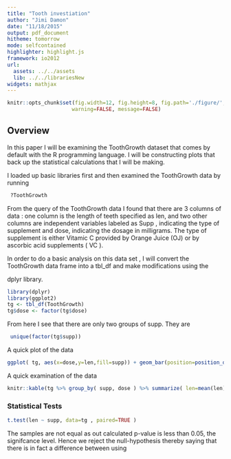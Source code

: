 ```yaml
---
title: "Tooth investiation"
author: "Jimi Damon"
date: "11/18/2015"
output: pdf_document
hitheme: tomorrow
mode: selfcontained
highlighter: highlight.js
framework: io2012
url:
  assets: ../../assets
  lib: ../../librariesNew
widgets: mathjax
---
```

```r
knitr::opts_chunk$set(fig.width=12, fig.height=8, fig.path='./figure/',
                     warning=FALSE, message=FALSE)
```

## Overview

In this paper I will be examining the ToothGrowth dataset that comes
by default with the R programming language.  I will be constructing
plots that back up the statistical calculations that I will be making.

I loaded up basic libraries first and then examined the ToothGrowth
data by running 
```r
 ?ToothGrowth
```

From the query of the ToothGrowth data I found that there are 3
columns of data : one column is the length of teeth specified as len,
and two other columns are independent variables labeled as Supp ,
indicating the type of supplement and dose, indicating the dosage in
milligrams.  The type of supplement is either Vitamic C provided by
Orange Juice (OJ) or by ascorbic acid supplements ( VC ).

In order to do a basic analysis on this data set , I will convert the 
ToothGrowth data frame into a tbl_df and make modifications using the

dplyr library.
```r
library(dplyr)
library(ggplot2)
tg <- tbl_df(ToothGrowth)
tg$dose <- factor(tg$dose)
```
From here I see that there are only two groups of supp. They are
```r
 unique(factor(tg$supp))
```

A quick plot of the data
```r
ggplot( tg, aes(x=dose,y=len,fill=supp)) + geom_bar(position=position_dodge(), stat="identity") 
```

A quick examination of the data
```r
knitr::kable(tg %>% group_by( supp, dose ) %>% summarize( len=mean(len) ) %>% arrange(dose))
```


### Statistical Tests
```r
t.test(len ~ supp, data=tg , paired=TRUE )
```

The samples are not equal as out calculated p-value is less than 0.05,
the signifcance level.  Hence we reject the null-hypothesis thereby
saying that there is in fact a difference between using 

